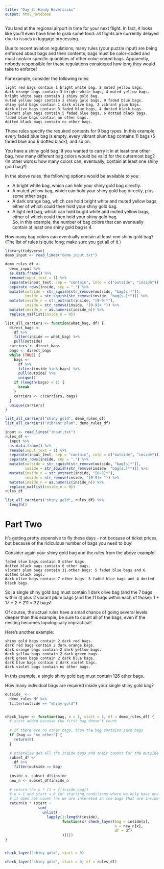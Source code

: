 ```yaml
---
title: "Day 7: Handy Haversacks"
output: html_notebook
---
```


You land at the regional airport in time for your next flight. In fact, it looks like you'll even have time to grab some food: all flights are currently delayed due to issues in luggage processing.

Due to recent aviation regulations, many rules (your puzzle input) are being enforced about bags and their contents; bags must be color-coded and must contain specific quantities of other color-coded bags. Apparently, nobody responsible for these regulations considered how long they would take to enforce!

For example, consider the following rules:

```
light red bags contain 1 bright white bag, 2 muted yellow bags.
dark orange bags contain 3 bright white bags, 4 muted yellow bags.
bright white bags contain 1 shiny gold bag.
muted yellow bags contain 2 shiny gold bags, 9 faded blue bags.
shiny gold bags contain 1 dark olive bag, 2 vibrant plum bags.
dark olive bags contain 3 faded blue bags, 4 dotted black bags.
vibrant plum bags contain 5 faded blue bags, 6 dotted black bags.
faded blue bags contain no other bags.
dotted black bags contain no other bags.
```
These rules specify the required contents for 9 bag types. In this example, every faded blue bag is empty, every vibrant plum bag contains 11 bags (5 faded blue and 6 dotted black), and so on.

You have a shiny gold bag. If you wanted to carry it in at least one other bag, how many different bag colors would be valid for the outermost bag? (In other words: how many colors can, eventually, contain at least one shiny gold bag?)

In the above rules, the following options would be available to you:

* A bright white bag, which can hold your shiny gold bag directly.  
* A muted yellow bag, which can hold your shiny gold bag directly, plus some other bags.  
* A dark orange bag, which can hold bright white and muted yellow bags, either of which could then hold your shiny gold bag.  
* A light red bag, which can hold bright white and muted yellow bags, either of which could then hold your shiny gold bag.  
So, in this example, the number of bag colors that can eventually contain at least one shiny gold bag is 4.

How many bag colors can eventually contain at least one shiny gold bag? (The list of rules is quite long; make sure you get all of it.)

```r
library(tidyverse)
demo_input <- read_lines("demo_input.txt") 
```

```r
demo_rules_df <- 
  demo_input %>%
  as.data.frame() %>%
  rename(input_text = 1) %>%
  separate(input_text, sep = "contain", into = c("outside", "inside")) %>%
  separate_rows(inside, sep = ",") %>%
  mutate(outside = str_squish(str_remove(outside, "bag[s]*")),
         inside = str_squish(str_remove(inside, "bag[s.]*"))) %>%
  mutate(inside_n = str_extract(inside, "[0-9]*"),
         inside = str_remove(inside, "[0-9]+ ")) %>%
  mutate(inside_n = as.numeric(inside_n)) %>% 
  replace_na(list(inside_n = 0))
```

```r

list_all_carriers <- function(what_bag, df) {
  direct_bags <- 
    df %>%
    filter(inside == what_bag) %>%
    pull(outside) 
  carriers <- direct_bags
  bags <- direct_bags
  while (TRUE) {
    bags <-
      df %>% 
      filter(inside %in% bags) %>%
      pull(outside) %>%
      unique()
    if (length(bags) < 1) {
      break
    }
    carriers <- c(carriers, bags)
  }
  unique(carriers)
}

list_all_carriers("shiny gold", demo_rules_df)
list_all_carriers("vibrant plum", demo_rules_df)
```

```r
input <- read_lines("input.txt")
rules_df <- 
  input %>%
  as.data.frame() %>%
  rename(input_text = 1) %>%
  separate(input_text, sep = "contain", into = c("outside", "inside")) %>%
  separate_rows(inside, sep = ",") %>%
  mutate(outside = str_squish(str_remove(outside, "bag[s]*")),
         inside = str_squish(str_remove(inside, "bag[s.]*"))) %>%
  mutate(inside_n = str_extract(inside, "[0-9]*"),
         inside = str_remove(inside, "[0-9]+ ")) %>%
  mutate(inside_n = as.numeric(inside_n)) %>% 
  replace_na(list(inside_n = 0))
rules_df
```

```r
list_all_carriers("shiny gold", rules_df) %>%
  length()
```

# Part Two 
It's getting pretty expensive to fly these days - not because of ticket prices, but because of the ridiculous number of bags you need to buy!

Consider again your shiny gold bag and the rules from the above example:
```
faded blue bags contain 0 other bags.
dotted black bags contain 0 other bags.
vibrant plum bags contain 11 other bags: 5 faded blue bags and 6 dotted black bags.
dark olive bags contain 7 other bags: 3 faded blue bags and 4 dotted black bags.
```
So, a single shiny gold bag must contain 1 dark olive bag (and the 7 bags within it) plus 2 vibrant plum bags (and the 11 bags within each of those): 1 + 1*7 + 2 + 2*11 = 32 bags!

Of course, the actual rules have a small chance of going several levels deeper than this example; be sure to count all of the bags, even if the nesting becomes topologically impractical!

Here's another example:
```
shiny gold bags contain 2 dark red bags.
dark red bags contain 2 dark orange bags.
dark orange bags contain 2 dark yellow bags.
dark yellow bags contain 2 dark green bags.
dark green bags contain 2 dark blue bags.
dark blue bags contain 2 dark violet bags.
dark violet bags contain no other bags.
```
In this example, a single shiny gold bag must contain 126 other bags.

How many individual bags are required inside your single shiny gold bag?

```r
outside_ <- 
  demo_rules_df %>% 
  filter(outside == "shiny gold") 


check_layer <- function(bag, n = 1, start = 1, df = demo_rules_df) {
  # start added because the first bag doesn't count
  
  # if there are no other bags, then the bag contains zero bags
  if (bag == "no other") {
    return(0)
  }
  
  # otherwise get all the inside bags and their counts for the outside bag
  subset_df <-
    df %>%
    filter(outside == bag)
  
  inside <- subset_df$inside
  new_n <- subset_df$inside_n
  
  # return the n * (1 + f(inside_bag))
  # n = 1 and start = 0 for starting conditions where we only have one bag and 
  # it does not count (as we are intereted in the bags that are inside another)
  return(n * (start + 
               sum(
                 unlist(
                   lapply(1:length(inside), 
                          function(x) check_layer(bag = inside[x], 
                                                  n = new_n[x], 
                                                  df = df)
                          )))))
}


check_layer("shiny gold", start = 0)  
```

```r
check_layer("shiny gold", start = 0, df = rules_df)  
```
